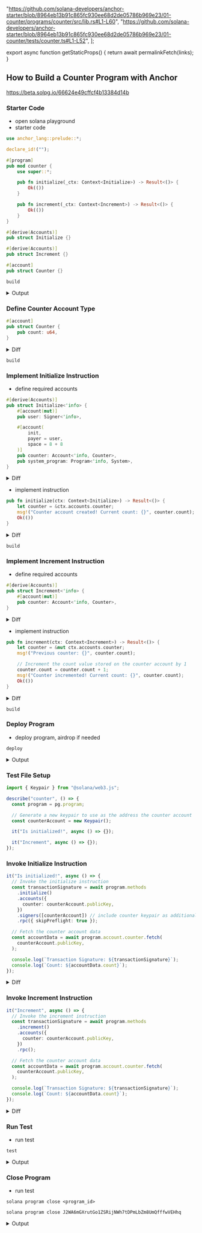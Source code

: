 
  "https://github.com/solana-developers/anchor-starter/blob/8964eb13b91c865fc930ee68d2de05786b969e23/01-counter/programs/counter/src/lib.rs#L1-L60",
  "https://github.com/solana-developers/anchor-starter/blob/8964eb13b91c865fc930ee68d2de05786b969e23/01-counter/tests/counter.ts#L1-L52",
];

export async function getStaticProps() {
  return await permalinkFetch(links);
}

## How to Build a Counter Program with Anchor

https://beta.solpg.io/66624e49cffcf4b13384d14b

<Accordions >
<Accordion title="Source Code - Counter Program">

<RemoteCodeblock permalink={links[0]} />
<RemoteCodeblock permalink={links[1]} />

</Accordion>
</Accordions>

<Steps>

### Starter Code

- open solana playground
- starter code

```rs filename="lib.ts" copy
use anchor_lang::prelude::*;

declare_id!("");

#[program]
pub mod counter {
    use super::*;

    pub fn initialize(_ctx: Context<Initialize>) -> Result<()> {
        Ok(())
    }

    pub fn increment(_ctx: Context<Increment>) -> Result<()> {
        Ok(())
    }
}

#[derive(Accounts)]
pub struct Initialize {}

#[derive(Accounts)]
pub struct Increment {}

#[account]
pub struct Counter {}
```

```shell filename="Terminal" copy
build
```

<details>
<summary>Output</summary>

```bash
$ build
Building...
Build successful. Completed in 3.82s.
```

</details>

### Define Counter Account Type

```rs filename="lib.ts" copy
#[account]
pub struct Counter {
    pub count: u64,
}
```

<details>
<summary>Diff</summary>

```diff
+ #[account]
+ pub struct Counter {
+    pub count: u64,
+ }

- #[account]
- pub struct Counter {}
```

</details>

```shell filename="Terminal" copy
build
```

### Implement Initialize Instruction

- define required accounts

```rs filename="lib.ts" copy
#[derive(Accounts)]
pub struct Initialize<'info> {
    #[account(mut)]
    pub user: Signer<'info>,

    #[account(
        init,
        payer = user,
        space = 8 + 8
    )]
    pub counter: Account<'info, Counter>,
    pub system_program: Program<'info, System>,
}
```

<details>
<summary>Diff</summary>

```diff
- #[derive(Accounts)]
- pub struct Initialize {}

+ #[derive(Accounts)]
+ pub struct Initialize<'info> {
+    #[account(mut)]
+    pub user: Signer<'info>,
+
+    #[account(
+        init,
+        payer = user,
+        space = 8 + 8
+    )]
+    pub counter: Account<'info, Counter>,
+    pub system_program: Program<'info, System>,
+ }
```

</details>

- implement instruction

```rs filename="lib.ts" copy
pub fn initialize(ctx: Context<Initialize>) -> Result<()> {
    let counter = &ctx.accounts.counter;
    msg!("Counter account created! Current count: {}", counter.count);
    Ok(())
}
```

<details>
<summary>Diff</summary>

```diff
- pub fn initialize(_ctx: Context<Initialize>) -> Result<()> {
-     Ok(())
- }

+ pub fn initialize(ctx: Context<Initialize>) -> Result<()> {
+     let counter = &ctx.accounts.counter;
+     msg!("Counter account created! Current count: {}", counter.count);
+     Ok(())
+ }
```

</details>

```shell filename="Terminal" copy
build
```

### Implement Increment Instruction

- define required accounts

```rs filename="lib.ts" copy
#[derive(Accounts)]
pub struct Increment<'info> {
    #[account(mut)]
    pub counter: Account<'info, Counter>,
}
```

<details>
<summary>Diff</summary>

```diff
- #[derive(Accounts)]
- pub struct Increment {}

+ #[derive(Accounts)]
+ pub struct Increment<'info> {
+    #[account(mut)]
+    pub counter: Account<'info, Counter>,
+ }
```

</details>

- implement instruction

```rs filename="lib.ts" copy
pub fn increment(ctx: Context<Increment>) -> Result<()> {
    let counter = &mut ctx.accounts.counter;
    msg!("Previous counter: {}", counter.count);

    // Increment the count value stored on the counter account by 1
    counter.count = counter.count + 1;
    msg!("Counter incremented! Current count: {}", counter.count);
    Ok(())
}
```

<details>
<summary>Diff</summary>

```diff
- pub fn increment(_ctx: Context<Increment>) -> Result<()> {
-     Ok(())
- }

+ pub fn increment(ctx: Context<Increment>) -> Result<()> {
+     // Mutable reference to the counter account from the Increment struct
+     let counter = &mut ctx.accounts.counter;
+     msg!("Previous counter: {}", counter.count);
+
+     // Increment the count value stored on the counter account by 1
+     counter.count = counter.count + 1;
+     msg!("Counter incremented! Current count: {}", counter.count);
+     Ok(())
+ }
```

</details>

```shell filename="Terminal" copy
build
```

### Deploy Program

- deploy program, airdrop if needed

```shell filename="Terminal" copy
deploy
```

<details>
<summary>Output</summary>

```bash
$ deploy
Deploying... This could take a while depending on the program size and network conditions.
Deployment successful. Completed in 17s.
```

</details>

### Test File Setup

```ts filename="anchor.test.ts" copy
import { Keypair } from "@solana/web3.js";

describe("counter", () => {
  const program = pg.program;

  // Generate a new keypair to use as the address the counter account
  const counterAccount = new Keypair();

  it("Is initialized!", async () => {});

  it("Increment", async () => {});
});
```

### Invoke Initialize Instruction

```ts filename="anchor.test.ts" copy
it("Is initialized!", async () => {
  // Invoke the initialize instruction
  const transactionSignature = await program.methods
    .initialize()
    .accounts({
      counter: counterAccount.publicKey,
    })
    .signers([counterAccount]) // include counter keypair as additional signer
    .rpc({ skipPreflight: true });

  // Fetch the counter account data
  const accountData = await program.account.counter.fetch(
    counterAccount.publicKey,
  );

  console.log(`Transaction Signature: ${transactionSignature}`);
  console.log(`Count: ${accountData.count}`);
});
```

<details>
<summary>Diff</summary>

```diff
- it("Is initialized!", async () => {});

+ it("Is initialized!", async () => {
+   // Invoke the initialize instruction
+   const transactionSignature = await program.methods
+     .initialize()
+     .accounts({
+       counter: counterAccount.publicKey,
+     })
+     .signers([counterAccount]) // include counter keypair as additional signer
+     .rpc({ skipPreflight: true });
+
+   // Fetch the counter account data
+   const accountData = await program.account.counter.fetch(
+     counterAccount.publicKey,
+   );
+
+   console.log(`Transaction Signature: ${transactionSignature}`);
+   console.log(`Count: ${accountData.count}`);
+ });
```

</details>

### Invoke Increment Instruction

```ts filename="anchor.test.ts" copy
it("Increment", async () => {
  // Invoke the increment instruction
  const transactionSignature = await program.methods
    .increment()
    .accounts({
      counter: counterAccount.publicKey,
    })
    .rpc();

  // Fetch the counter account data
  const accountData = await program.account.counter.fetch(
    counterAccount.publicKey,
  );

  console.log(`Transaction Signature: ${transactionSignature}`);
  console.log(`Count: ${accountData.count}`);
});
```

<details>
<summary>Diff</summary>

```diff
- it("Increment", async () => {});

+ it("Increment", async () => {
+   // Invoke the increment instruction
+   const transactionSignature = await program.methods
+     .increment()
+     .accounts({
+       counter: counterAccount.publicKey,
+     })
+     .rpc();
+
+   // Fetch the counter account data
+   const accountData = await program.account.counter.fetch(
+     counterAccount.publicKey,
+   );
+
+   console.log(`Transaction Signature: ${transactionSignature}`);
+   console.log(`Count: ${accountData.count}`);
+ });
```

</details>

### Run Test

- run test

```shell filename="Terminal" copy
test
```

<details>
<summary>Output</summary>

```bash
Running tests...
  anchor.test.ts:
  counter
    Transaction Signature: 3pVEPm3SEzr64eLqkauMQBLWHQQ5aiZUoNDnwUWfSe1TGeTEP7njy7sGFgnG6mcEWE7BfAnLhSbZRhdCxyHvGDF9
    Count: 0
    ✔ Is initialized! (2406ms)
    Transaction Signature: 56aQPsuWjyDV2vhuvhtfZ5NkbnGmTuiQVQakUEM8mEE3HWGir9rufxKYaN8m6byX2urEwSDdNF8SHDkdzyEVtxc9
    Count: 1
    ✔ Increment (897ms)
  2 passing (3s)
```

</details>

### Close Program

- run test

```shell filename="Terminal" copy
solana program close <program_id>
```

```shell filename="Terminal" copy
solana program close J2WA6mGXrutGo1ZSRijNWh7tDPmLbZm8UmQfffwVEHhq
```

<details>
<summary>Output</summary>

```bash
$ solana program close J2WA6mGXrutGo1ZSRijNWh7tDPmLbZm8UmQfffwVEHhq
Loading Solana CLI...
Success.


Closed Program Id J2WA6mGXrutGo1ZSRijNWh7tDPmLbZm8UmQfffwVEHhq, 2.85580632 SOL reclaimed
```

</details>

</Steps>
